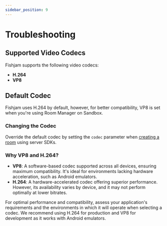 ```yaml
---
sidebar_position: 9
---
```


# Troubleshooting

## Supported Video Codecs

Fishjam supports the following video codecs:

- **H.264**
- **VP8**

## Default Codec

Fishjam uses H.264 by default, however, for better compatibility, VP8 is set when you're using Room Manager on Sandbox.

### Changing the Codec

Override the default codec by setting the `codec` parameter when [creating a room](/api/server/interfaces/RoomConfig#videocodec) using server SDKs.

### Why VP8 and H.264?

- **VP8**: A software-based codec supported across all devices, ensuring maximum compatibility. It's ideal for environments lacking hardware acceleration, such as Android emulators.
- **H.264**: A hardware-accelerated codec offering superior performance. However, its availability varies by device, and it may not perform optimally at lower bitrates.

For optimal performance and compatibility, assess your application's requirements and the environments in which it will operate when selecting a codec.
We recommend using H.264 for production and VP8 for development as it works with Android emulators.
